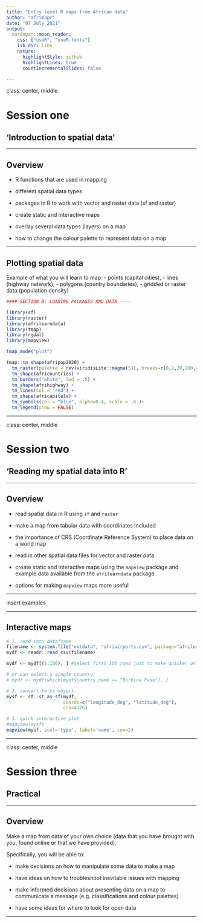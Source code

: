 ```yaml
---
title: "Entry level R maps from African data"
author: "afrimapr"
date: "07 July 2021"
output:
  xaringan::moon_reader:
    css: ["useR", "useR-fonts"]
    lib_dir: libs
    nature:
      highlightStyle: github
      highlightLines: true
      countIncrementalSlides: false

---
```


class: center, middle

# Session one

## 'Introduction to spatial data'

---

## Overview

- R functions that are used in mapping 

- different spatial data types

- packages in R to work with vector and raster data (sf and raster)

- create static and interactive maps

- overlay several data types (layers) on a map

- how to change the colour palette to represent data on a map

---

## Plotting spatial data

Example of what you will learn to map:
- points (capital cities), 
- lines (highway network), 
- polygons (country boundaries), 
- gridded or raster data (population density)

```r

#### SECTION B: LOADING PACKAGES AND DATA ----

library(sf) 
library(raster) 
library(afrilearndata)
library(tmap)
library(rgdal)
library(mapview)

```

```r
tmap_mode("plot") 
```

```r

tmap::tm_shape(afripop2020) +
  tm_raster(palette = rev(viridisLite::magma(5)), breaks=c(0,2,20,200,2000,25000)) +
  tm_shape(africountries) +
  tm_borders("white", lwd = .5) +
  tm_shape(afrihighway) +
  tm_lines(col = "red") + 
  tm_shape(africapitals) +
  tm_symbols(col = "blue", alpha=0.4, scale = .6 )+
  tm_legend(show = FALSE)
```

---

class: center, middle

# Session two

## 'Reading my spatial data into R'

---

## Overview

- read spatial data in R using `sf` and `raster`

- make a map from tabular data with coordinates included

- the importance of CRS (Coordinate Reference System) to place data on a world map

- read in other spatial data files for vector and raster data

- create static and interactive maps using the `mapview` package and example data available from the `afrilearndata` package

- options for making `mapview` maps more useful

---

insert examples

---

## Interactive maps


```r

# 1. read into dataframe
filename <- system.file("extdata", "afriairports.csv", package="afrilearndata", mustWork=TRUE)
mydf <- readr::read_csv(filename)

mydf <- mydf[(1:100), ] #select first 100 rows just to make quicker online

# or can select a single country:
# mydf <- mydf[which(mydf$country_name == "Burkina Faso"), ]

# 2. convert to sf object
mysf <- sf::st_as_sf(mydf, 
                     coords=c("longitude_deg", "latitude_deg"),
                     crs=4326)

# 3. quick interactive plot
#mapview(mysf)
mapview(mysf, zcol='type', label='name', cex=2)   

```

---

class: center, middle

# Session three

## Practical

---

## Overview

Make a map from data of your own choice (data that you have brought with you, found online or that we have provided). 

Specifically, you will be able to:

- make decisions on how to manipulate some data to make a map

- have ideas on how to troubleshoot inevitable issues with mapping 

- make informed decisions about presenting data on a map to communicate a message (e.g. classifications and colour palettes)

- have some ideas for where to look for open data

---


